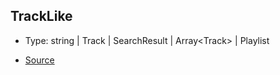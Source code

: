 ## TrackLike

- Type: string \| Track \| SearchResult \| Array\<Track> \| Playlist

- [Source](https://github.com/Androz2091/discord-player/blob/fe42dd7/packages/discord-player/src/Player.ts#L27)